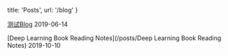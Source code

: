
  title: 'Posts',
  url: '/blog'
}


[测试Blog](/posts/Test) <time>2019-06-14</time>

[Deep Learning Book Reading Notes](/posts/Deep Learning Book Reading Notes) <time>2019-10-10</time>
